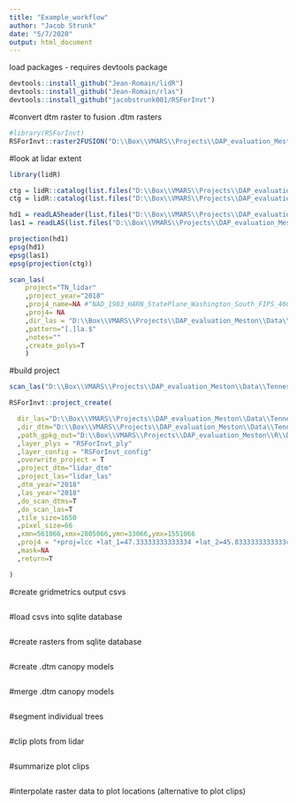 ```yaml
---
title: "Example_workflow"
author: "Jacob Strunk"
date: "5/7/2020"
output: html_document
---
```


load packages - requires devtools package
```r
devtools::install_github("Jean-Romain/lidR")
devtools::install_github("Jean-Romain/rlas")
devtools::install_github("jacobstrunk001/RSForInvt")

```

#convert dtm raster to fusion .dtm rasters
```r
#library(RSForInvt)
RSForInvt::raster2FUSION("D:\\Box\\VMARS\\Projects\\DAP_evaluation_Meston\\Data\\Tennessee\\DTM\\","D:\\Box\\VMARS\\Projects\\DAP_evaluation_Meston\\Data\\Tennessee\\DTM_fusion\\")


```


#look at lidar extent
```r
library(lidR)

ctg = lidR::catalog(list.files("D:\\Box\\VMARS\\Projects\\DAP_evaluation_Meston\\Data\\Tennessee\\lidar_tiles\\",full.names=T,recursive=T))
ctg = lidR::catalog(list.files("D:\\Box\\VMARS\\Projects\\DAP_evaluation_Meston\\Data\\Tennessee\\lidar_tiles\\",full.names=T,recursive=T)[1])

hd1 = readLASheader(list.files("D:\\Box\\VMARS\\Projects\\DAP_evaluation_Meston\\Data\\Tennessee\\lidar_tiles\\",full.names=T,recursive=T)[1])
las1 = readLAS(list.files("D:\\Box\\VMARS\\Projects\\DAP_evaluation_Meston\\Data\\Tennessee\\lidar_tiles\\",full.names=T,recursive=T)[1])

projection(hd1)
epsg(hd1)
epsg(las1)
epsg(projection(ctg))

scan_las(
    project="TN_lidar"
    ,project_year="2018"
    ,proj4_name=NA #"NAD_1983_HARN_StatePlane_Washington_South_FIPS_4601_Feet"
    ,proj4= NA 
    ,dir_las = "D:\\Box\\VMARS\\Projects\\DAP_evaluation_Meston\\Data\\Tennessee\\lidar_tiles\\"
    ,pattern="[.]la.$"
    ,notes=""
    ,create_polys=T
    )

```

#build project
```r

scan_las("D:\\Box\\VMARS\\Projects\\DAP_evaluation_Meston\\Data\\Tennessee\\lidar_tiles\\")

RSForInvt::project_create(

  dir_las="D:\\Box\\VMARS\\Projects\\DAP_evaluation_Meston\\Data\\Tennessee\\lidar_tiles\\"
  ,dir_dtm="D:\\Box\\VMARS\\Projects\\DAP_evaluation_Meston\\Data\\Tennessee\\DTM_fusion\\"
  ,path_gpkg_out="D:\\Box\\VMARS\\Projects\\DAP_evaluation_Meston\\R\\DAP_Lidar_analysis\\RSForInvt/Tennessee_lidar_RSForInvt.gpkg"
  ,layer_plys = "RSForInvt_ply"
  ,layer_config = "RSForInvt_config"
  ,overwrite_project = T
  ,project_dtm="lidar_dtm"
  ,project_las="lidar_las"
  ,dtm_year="2018"
  ,las_year="2018"
  ,do_scan_dtms=T
  ,do_scan_las=T
  ,tile_size=1650
  ,pixel_size=66
  ,xmn=561066,xmx=2805066,ymn=33066,ymx=1551066
  ,proj4 = "+proj=lcc +lat_1=47.33333333333334 +lat_2=45.83333333333334 +lat_0=45.33333333333334 +lon_0=-120.5 +x_0=500000.0001016001 +y_0=0 +ellps=GRS80 +towgs84=0,0,0,0,0,0,0 +units=us-ft +no_defs"
  ,mask=NA
  ,return=T

)


```


#create gridmetrics output csvs
```r



```


#load csvs into sqlite database
```r



```


#create rasters from sqlite database
```r



```


#create .dtm canopy models
```r



```


#merge .dtm canopy models
```r



```


#segment individual trees
```r



```


#clip plots from lidar
```r



```


#summarize plot clips
```r



```


#interpolate raster data to plot locations (alternative to plot clips)
```r



```

